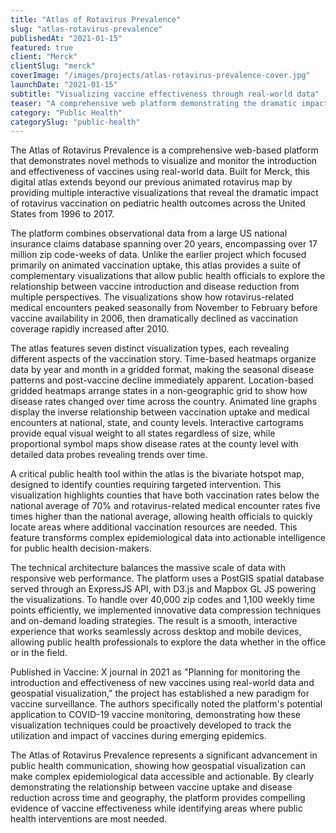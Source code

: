 ```yaml
---
title: "Atlas of Rotavirus Prevalence"
slug: "atlas-rotavirus-prevalence"
publishedAt: "2021-01-15"
featured: true
client: "Merck"
clientSlug: "merck"
coverImage: "/images/projects/atlas-rotavirus-prevalence-cover.jpg"
launchDate: "2021-01-15"
subtitle: "Visualizing vaccine effectiveness through real-world data"
teaser: "A comprehensive web platform demonstrating the dramatic impact of rotavirus vaccination on pediatric health outcomes across the United States from 1996 to 2017"
category: "Public Health"
categorySlug: "public-health"
---
```


The Atlas of Rotavirus Prevalence is a comprehensive web-based platform that demonstrates novel methods to visualize and monitor the introduction and effectiveness of vaccines using real-world data. Built for Merck, this digital atlas extends beyond our previous animated rotavirus map by providing multiple interactive visualizations that reveal the dramatic impact of rotavirus vaccination on pediatric health outcomes across the United States from 1996 to 2017.

The platform combines observational data from a large US national insurance claims database spanning over 20 years, encompassing over 17 million zip code-weeks of data. Unlike the earlier project which focused primarily on animated vaccination uptake, this atlas provides a suite of complementary visualizations that allow public health officials to explore the relationship between vaccine introduction and disease reduction from multiple perspectives. The visualizations show how rotavirus-related medical encounters peaked seasonally from November to February before vaccine availability in 2006, then dramatically declined as vaccination coverage rapidly increased after 2010.

The atlas features seven distinct visualization types, each revealing different aspects of the vaccination story. Time-based heatmaps organize data by year and month in a gridded format, making the seasonal disease patterns and post-vaccine decline immediately apparent. Location-based gridded heatmaps arrange states in a non-geographic grid to show how disease rates changed over time across the country. Animated line graphs display the inverse relationship between vaccination uptake and medical encounters at national, state, and county levels. Interactive cartograms provide equal visual weight to all states regardless of size, while proportional symbol maps show disease rates at the county level with detailed data probes revealing trends over time.

A critical public health tool within the atlas is the bivariate hotspot map, designed to identify counties requiring targeted intervention. This visualization highlights counties that have both vaccination rates below the national average of 70% and rotavirus-related medical encounter rates five times higher than the national average, allowing health officials to quickly locate areas where additional vaccination resources are needed. This feature transforms complex epidemiological data into actionable intelligence for public health decision-makers.

The technical architecture balances the massive scale of data with responsive web performance. The platform uses a PostGIS spatial database served through an ExpressJS API, with D3.js and Mapbox GL JS powering the visualizations. To handle over 40,000 zip codes and 1,100 weekly time points efficiently, we implemented innovative data compression techniques and on-demand loading strategies. The result is a smooth, interactive experience that works seamlessly across desktop and mobile devices, allowing public health professionals to explore the data whether in the office or in the field.

Published in Vaccine: X journal in 2021 as "Planning for monitoring the introduction and effectiveness of new vaccines using real-world data and geospatial visualization," the project has established a new paradigm for vaccine surveillance. The authors specifically noted the platform's potential application to COVID-19 vaccine monitoring, demonstrating how these visualization techniques could be proactively developed to track the utilization and impact of vaccines during emerging epidemics.

The Atlas of Rotavirus Prevalence represents a significant advancement in public health communication, showing how geospatial visualization can make complex epidemiological data accessible and actionable. By clearly demonstrating the relationship between vaccine uptake and disease reduction across time and geography, the platform provides compelling evidence of vaccine effectiveness while identifying areas where public health interventions are most needed.
